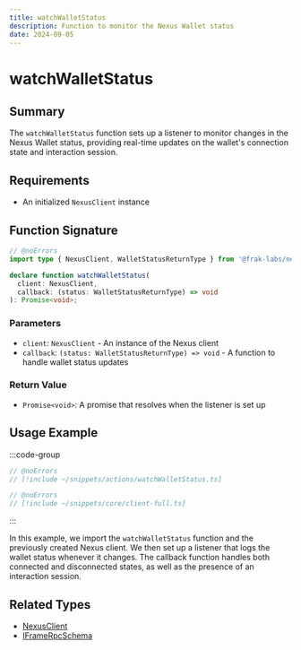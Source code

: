 ```yaml
---
title: watchWalletStatus
description: Function to monitor the Nexus Wallet status
date: 2024-09-05
---
```


# watchWalletStatus

## Summary
The `watchWalletStatus` function sets up a listener to monitor changes in the Nexus Wallet status, providing real-time updates on the wallet's connection state and interaction session.

## Requirements
- An initialized `NexusClient` instance

## Function Signature

```ts twoslash
// @noErrors
import type { NexusClient, WalletStatusReturnType } from '@frak-labs/nexus-sdk/actions';

declare function watchWalletStatus(
  client: NexusClient,
  callback: (status: WalletStatusReturnType) => void
): Promise<void>;
```

### Parameters
- `client`: `NexusClient` - An instance of the Nexus client
- `callback`: `(status: WalletStatusReturnType) => void` - A function to handle wallet status updates

### Return Value
- `Promise<void>`: A promise that resolves when the listener is set up

## Usage Example

:::code-group
```ts twoslash [watchWalletStatus.ts]
// @noErrors
// [!include ~/snippets/actions/watchWalletStatus.ts]
```
```ts twoslash [client.ts]
// @noErrors
// [!include ~/snippets/core/client-full.ts]
```
:::

In this example, we import the `watchWalletStatus` function and the previously created Nexus client. We then set up a listener that logs the wallet status whenever it changes. The callback function handles both connected and disconnected states, as well as the presence of an interaction session.

## Related Types
- [NexusClient](/wallet-sdk/api/types/NexusClient)
- [IFrameRpcSchema](/wallet-sdk/api/types/IFrameRpcSchema)
